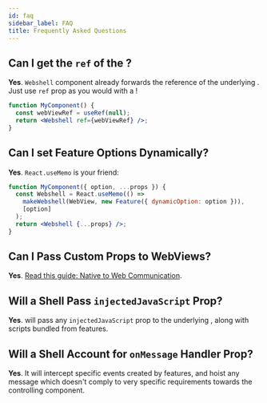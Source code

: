 ```yaml
---
id: faq
sidebar_label: FAQ
title: Frequently Asked Questions
---
```



## Can I get the `ref` of the <WebView />?

**Yes**. `Webshell` component already forwards the reference of the underlying <WebView />. Just use `ref` prop as you would with a <WebView />!

```jsx
function MyComponent() {
  const webViewRef = useRef(null);
  return <Webshell ref={webViewRef} />;
}
```

## Can I set Feature Options Dynamically?

**Yes**. `React.useMemo` is your friend:

```jsx
function MyComponent({ option, ...props }) {
  const Webshell = React.useMemo(() =>
    makeWebshell(WebView, new Feature({ dynamicOption: option })),
    [option]
  );
  return <Webshell {...props} />;
}
```

## Can I Pass Custom Props to WebViews?

**Yes**. [Read this guide: Native to Web Communication](./implementing-features#native-to-web-communication).

## Will a Shell Pass `injectedJavaScript` Prop?

**Yes**. <APIReference reference="WebshellComponent" type="alias" /> will pass any
`injectedJavaScript` prop to the underlying <WebView/>, along with scripts
bundled from features.

## Will a Shell Account for `onMessage` Handler Prop?

**Yes**. It will intercept specific events created by features, and hoist any
message which doesn't comply to very specific requirements towards the controlling
component.

